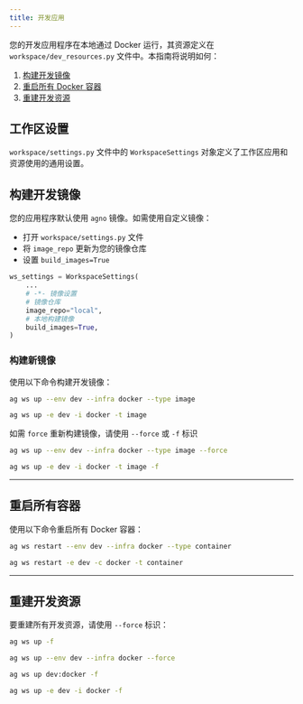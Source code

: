 ```yaml
---
title: 开发应用
---
```

您的开发应用程序在本地通过 Docker 运行，其资源定义在 `workspace/dev_resources.py` 文件中。本指南将说明如何：

1. [构建开发镜像](#build-your-development-image)
2. [重启所有 Docker 容器](#restart-all-containers)
3. [重建开发资源](#recreate-development-resources)

## 工作区设置

`workspace/settings.py` 文件中的 `WorkspaceSettings` 对象定义了工作区应用和资源使用的通用设置。

## 构建开发镜像

您的应用程序默认使用 `agno` 镜像。如需使用自定义镜像：

- 打开 `workspace/settings.py` 文件
- 将 `image_repo` 更新为您的镜像仓库
- 设置 `build_images=True`

```python workspace/settings.py
ws_settings = WorkspaceSettings(
    ...
    # -*- 镜像设置
    # 镜像仓库
    image_repo="local",
    # 本地构建镜像
    build_images=True,
)
```

### 构建新镜像

使用以下命令构建开发镜像：

<CodeGroup>

```bash 终端
ag ws up --env dev --infra docker --type image
```

```bash 简短选项
ag ws up -e dev -i docker -t image
```

</CodeGroup>

如需 `force` 重新构建镜像，请使用 `--force` 或 `-f` 标识

<CodeGroup>

```bash 终端
ag ws up --env dev --infra docker --type image --force
```

```bash 简短选项
ag ws up -e dev -i docker -t image -f
```

</CodeGroup>

---

## 重启所有容器

使用以下命令重启所有 Docker 容器：

<CodeGroup>

```bash 终端
ag ws restart --env dev --infra docker --type container
```

```bash 简短选项
ag ws restart -e dev -c docker -t container
```

</CodeGroup>

---

## 重建开发资源

要重建所有开发资源，请使用 `--force` 标识：

<CodeGroup>

```bash 终端
ag ws up -f
```

```bash 完整选项
ag ws up --env dev --infra docker --force
```

```bash 速记
ag ws up dev:docker -f
```

```bash 简短选项
ag ws up -e dev -i docker -f
```

</CodeGroup>